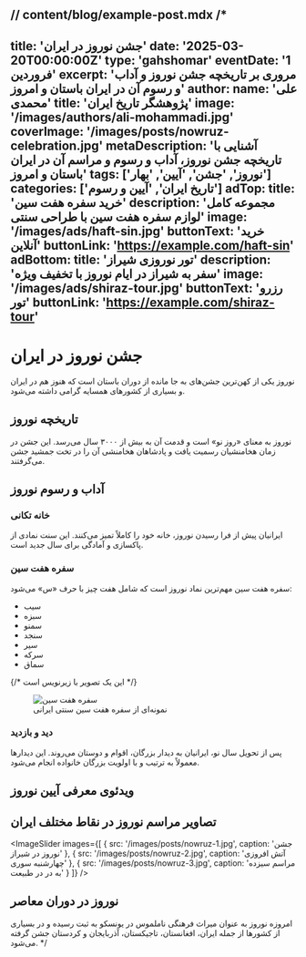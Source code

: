 // content/blog/example-post.mdx
/*
---
title: 'جشن نوروز در ایران'
date: '2025-03-20T00:00:00Z'
type: 'gahshomar'
eventDate: '1 فروردین'
excerpt: 'مروری بر تاریخچه جشن نوروز و آداب و رسوم آن در ایران باستان و امروز'
author:
  name: 'علی محمدی'
  title: 'پژوهشگر تاریخ ایران'
  image: '/images/authors/ali-mohammadi.jpg'
coverImage: '/images/posts/nowruz-celebration.jpg'
metaDescription: 'آشنایی با تاریخچه جشن نوروز، آداب و رسوم و مراسم آن در ایران باستان و امروز'
tags: ['نوروز', 'جشن', 'آیین', 'بهار']
categories: ['تاریخ ایران', 'آیین و رسوم']
adTop:
  title: 'خرید سفره هفت سین'
  description: 'مجموعه کامل لوازم سفره هفت سین با طراحی سنتی'
  image: '/images/ads/haft-sin.jpg'
  buttonText: 'خرید آنلاین'
  buttonLink: 'https://example.com/haft-sin'
adBottom:
  title: 'تور نوروزی شیراز'
  description: 'سفر به شیراز در ایام نوروز با تخفیف ویژه'
  image: '/images/ads/shiraz-tour.jpg'
  buttonText: 'رزرو تور'
  buttonLink: 'https://example.com/shiraz-tour'
---

# جشن نوروز در ایران

نوروز یکی از کهن‌ترین جشن‌های به جا مانده از دوران باستان است که هنوز هم در ایران و بسیاری از کشورهای همسایه گرامی داشته می‌شود.

## تاریخچه نوروز

نوروز به معنای «روز نو» است و قدمت آن به بیش از ۳۰۰۰ سال می‌رسد. این جشن در زمان هخامنشیان رسمیت یافت و پادشاهان هخامنشی آن را در تخت جمشید جشن می‌گرفتند.

## آداب و رسوم نوروز

### خانه تکانی

ایرانیان پیش از فرا رسیدن نوروز، خانه خود را کاملاً تمیز می‌کنند. این سنت نمادی از پاکسازی و آمادگی برای سال جدید است.

### سفره هفت سین

سفره هفت سین مهم‌ترین نماد نوروز است که شامل هفت چیز با حرف «س» می‌شود:

- سیب
- سبزه
- سمنو
- سنجد
- سیر
- سرکه
- سماق

{/* این یک تصویر با زیرنویس است */}
<figure>
  <img src="/images/posts/haft-sin.jpg" alt="سفره هفت سین" />
  <figcaption>نمونه‌ای از سفره هفت سین سنتی ایرانی</figcaption>
</figure>

### دید و بازدید

پس از تحویل سال نو، ایرانیان به دیدار بزرگان، اقوام و دوستان می‌روند. این دیدارها معمولاً به ترتیب و با اولویت بزرگان خانواده انجام می‌شود.

## ویدئوی معرفی آیین نوروز

<YoutubeEmbed id="abcdef12345" title="آیین‌های نوروزی در ایران" />

## تصاویر مراسم نوروز در نقاط مختلف ایران

<ImageSlider 
  images={[
    { src: '/images/posts/nowruz-1.jpg', caption: 'جشن نوروز در شیراز' },
    { src: '/images/posts/nowruz-2.jpg', caption: 'آتش افروزی چهارشنبه سوری' },
    { src: '/images/posts/nowruz-3.jpg', caption: 'مراسم سیزده به در در طبیعت' }
  ]} 
/>

## نوروز در دوران معاصر

امروزه نوروز به عنوان میراث فرهنگی ناملموس در یونسکو به ثبت رسیده و در بسیاری از کشورها از جمله ایران، افغانستان، تاجیکستان، آذربایجان و کردستان جشن گرفته می‌شود.
*/
